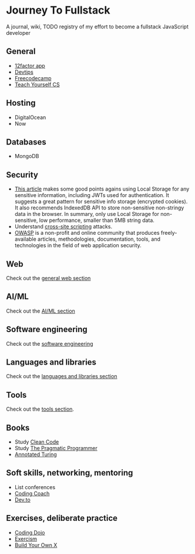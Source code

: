 # Journey To Fullstack

A journal, wiki, TODO registry of my effort to become a fullstack JavaScript
developer

## General

- [12factor app](https://12factor.net/)
- [Devtips](https://www.youtube.com/user/DevTipsForDesigners/videos)
- [Freecodecamp](https://learn.freecodecamp.org/)
- [Teach Yourself CS](https://teachyourselfcs.com/)

## Hosting

- DigitalOcean
- Now

## Databases

- MongoDB

## Security

- [This article](https://www.rdegges.com/2018/please-stop-using-local-storage/)
  makes some good points agains using Local Storage for any sensitive
  information, including JWTs used for authentication. It suggests a great
  pattern for sensitive info storage (encrypted cookies). It also recommends
  IndexedDB API to store non-sensitive non-stringy data in the browser. In
  summary, only use Local Storage for non-sensitive, low performance, smaller
  than 5MB string data.
- Understand [cross-site
  scripting](<https://www.owasp.org/index.php/Cross-site_Scripting_(XSS)>)
  attacks.
- [OWASP](https://www.owasp.org/index.php/Main_Page) is a non-profit and online
  community that produces freely-available articles, methodologies,
  documentation, tools, and technologies in the field of web application
  security.

## Web

Check out the [general web section](/web)

## AI/ML

Check out the [AI/ML section](/ai)

## Software engineering

Check out the [software engineering](/software-engineering)

## Languages and libraries

Check out the [languages and libraries section](/languages-and-libraries)

## Tools

Check out the [tools section](/tools).

## Books

- Study [Clean
  Code](https://www.oreilly.com/library/view/clean-code/9780136083238/)
- Study [The Pragmatic
  Programmer](https://pragprog.com/book/tpp/the-pragmatic-programmer)
- [Annotated
  Turing](https://www.amazon.com/Annotated-Turing-Through-Historic-Computability/dp/0470229055)

## Soft skills, networking, mentoring

- List conferences
- [Coding Coach](https://codingcoach.io/)
- [Dev.to](https://dev.to/)

## Exercises, deliberate practice

- [Coding Dojo](http://codingdojo.org/KataCatalogue/)
- [Exercism](https://exercism.io/)
- [Build Your Own X](https://github.com/danistefanovic/build-your-own-x)
